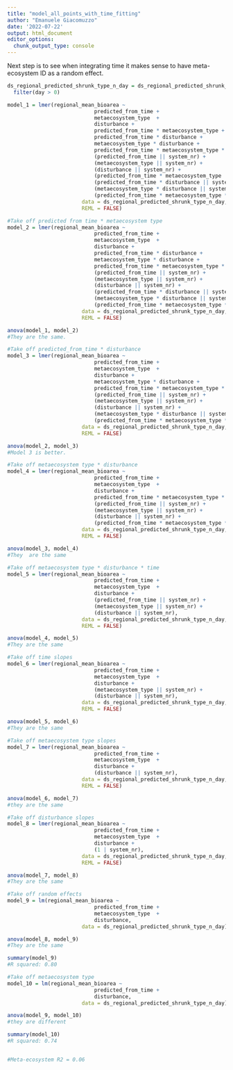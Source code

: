 ```yaml
---
title: "model_all_points_with_time_fitting"
author: "Emanuele Giacomuzzo"
date: '2022-07-22'
output: html_document
editor_options: 
  chunk_output_type: console
---
```


Next step is to see when integrating time it makes sense to have meta-ecosystem ID as a random effect.

```r

ds_regional_predicted_shrunk_type_n_day = ds_regional_predicted_shrunk_type %>%
  filter(day > 0)

model_1 = lmer(regional_mean_bioarea ~ 
                            predicted_from_time + 
                            metaecosystem_type  + 
                            disturbance + 
                            predicted_from_time * metaecosystem_type +
                            predicted_from_time * disturbance +
                            metaecosystem_type * disturbance +
                            predicted_from_time * metaecosystem_type * disturbance +
                            (predicted_from_time || system_nr) + 
                            (metaecosystem_type || system_nr) + 
                            (disturbance || system_nr) +
                            (predicted_from_time * metaecosystem_type || system_nr) +
                            (predicted_from_time * disturbance || system_nr) +
                            (metaecosystem_type * disturbance || system_nr ) +
                            (predicted_from_time * metaecosystem_type * disturbance || system_nr),
                        data = ds_regional_predicted_shrunk_type_n_day,
                        REML = FALSE)

#Take off predicted from time * metaecosystem type
model_2 = lmer(regional_mean_bioarea ~ 
                            predicted_from_time + 
                            metaecosystem_type  + 
                            disturbance + 
                            predicted_from_time * disturbance +
                            metaecosystem_type * disturbance +
                            predicted_from_time * metaecosystem_type * disturbance +
                            (predicted_from_time || system_nr) + 
                            (metaecosystem_type || system_nr) + 
                            (disturbance || system_nr) +
                            (predicted_from_time * disturbance || system_nr) +
                            (metaecosystem_type * disturbance || system_nr ) +
                            (predicted_from_time * metaecosystem_type * disturbance || system_nr),
                        data = ds_regional_predicted_shrunk_type_n_day,
                        REML = FALSE)

anova(model_1, model_2)
#They are the same.

#Take off predicted_from_time * disturbance 
model_3 = lmer(regional_mean_bioarea ~ 
                            predicted_from_time + 
                            metaecosystem_type  + 
                            disturbance + 
                            metaecosystem_type * disturbance +
                            predicted_from_time * metaecosystem_type * disturbance +
                            (predicted_from_time || system_nr) + 
                            (metaecosystem_type || system_nr) + 
                            (disturbance || system_nr) +
                            (metaecosystem_type * disturbance || system_nr ) +
                            (predicted_from_time * metaecosystem_type * disturbance || system_nr),
                        data = ds_regional_predicted_shrunk_type_n_day,
                        REML = FALSE)

anova(model_2, model_3)
#Model 3 is better.

#Take off metaecosystem type * disturbance
model_4 = lmer(regional_mean_bioarea ~ 
                            predicted_from_time + 
                            metaecosystem_type  + 
                            disturbance + 
                            predicted_from_time * metaecosystem_type * disturbance +
                            (predicted_from_time || system_nr) + 
                            (metaecosystem_type || system_nr) + 
                            (disturbance || system_nr) +
                            (predicted_from_time * metaecosystem_type * disturbance || system_nr),
                        data = ds_regional_predicted_shrunk_type_n_day,
                        REML = FALSE)

anova(model_3, model_4)
#They  are the same

#Take off metaecosystem type * disturbance * time 
model_5 = lmer(regional_mean_bioarea ~ 
                            predicted_from_time + 
                            metaecosystem_type  + 
                            disturbance + 
                            (predicted_from_time || system_nr) + 
                            (metaecosystem_type || system_nr) + 
                            (disturbance || system_nr),
                        data = ds_regional_predicted_shrunk_type_n_day,
                        REML = FALSE)

anova(model_4, model_5)
#They are the same

#Take off time slopes
model_6 = lmer(regional_mean_bioarea ~ 
                            predicted_from_time + 
                            metaecosystem_type  + 
                            disturbance + 
                            (metaecosystem_type || system_nr) + 
                            (disturbance || system_nr),
                        data = ds_regional_predicted_shrunk_type_n_day,
                        REML = FALSE)

anova(model_5, model_6)
#They are the same 

#Take off metaecosystem type slopes
model_7 = lmer(regional_mean_bioarea ~ 
                            predicted_from_time + 
                            metaecosystem_type  + 
                            disturbance + 
                            (disturbance || system_nr),
                        data = ds_regional_predicted_shrunk_type_n_day,
                        REML = FALSE)

anova(model_6, model_7)
#they are the same 

#Take off disturbance slopes
model_8 = lmer(regional_mean_bioarea ~ 
                            predicted_from_time + 
                            metaecosystem_type  + 
                            disturbance + 
                            (1 | system_nr),
                        data = ds_regional_predicted_shrunk_type_n_day,
                        REML = FALSE)

anova(model_7, model_8)
#They are the same 

#Take off random effects
model_9 = lm(regional_mean_bioarea ~ 
                            predicted_from_time + 
                            metaecosystem_type  + 
                            disturbance,
                        data = ds_regional_predicted_shrunk_type_n_day)

anova(model_8, model_9)
#They are the same

summary(model_9)
#R squared: 0.80

#Take off metaecosystem type
model_10 = lm(regional_mean_bioarea ~ 
                            predicted_from_time + 
                            disturbance,
                        data = ds_regional_predicted_shrunk_type_n_day)

anova(model_9, model_10)
#they are different

summary(model_10)
#R squared: 0.74


#Meta-ecosystem R2 = 0.06

```

